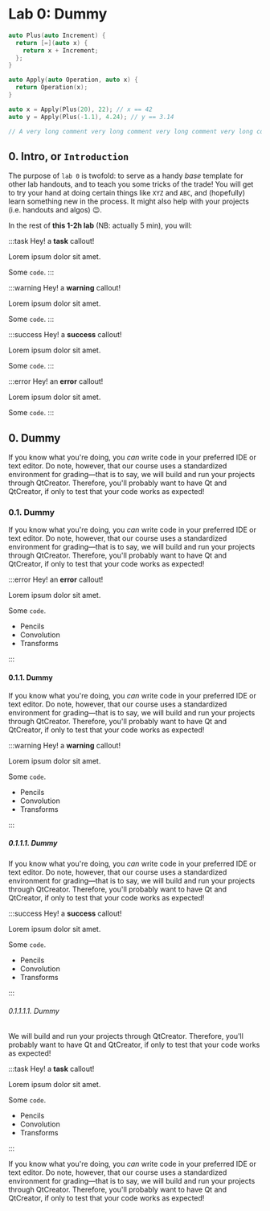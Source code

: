 
# Lab 0: Dummy

```cpp {7-9} showLineNumbers
auto Plus(auto Increment) {
  return [=](auto x) {
    return x + Increment;
  };
}

auto Apply(auto Operation, auto x) {
  return Operation(x);
}

auto x = Apply(Plus(20), 22); // x == 42
auto y = Apply(Plus(-1.1), 4.24); // y == 3.14

// A very long comment very long comment very long comment very long comment very long comment very long comment
```

## 0. Intro, or `Introduction`

The purpose of `lab 0` is twofold: to serve as a handy _base_ template for other lab handouts, and to teach you some tricks of the trade! You will get to try your hand at doing certain things like `XYZ` and `ABC`, and (hopefully) learn something new in the process. It might also help with your projects (i.e. handouts and algos) :wink:.

In the rest of **this 1-2h lab** (NB: actually 5 min), you will:

:::task
Hey! a **task** callout!

Lorem ipsum dolor sit amet.

Some `code`.
:::

:::warning
Hey! a **warning** callout!

Lorem ipsum dolor sit amet.

Some `code`.
:::

:::success
Hey! a **success** callout!

Lorem ipsum dolor sit amet.

Some `code`.
:::

:::error
Hey! an **error** callout!

Lorem ipsum dolor sit amet.

Some `code`.
:::

## 0. Dummy

If you know what you're doing, you <i>can</i> write code in your preferred IDE or text editor. Do note, however, that our course uses a standardized environment for grading&mdash;that is to say, we will build and run your projects through QtCreator. Therefore, you'll probably want to have Qt and QtCreator, if only to test that your code works as expected!

### 0.1. Dummy

If you know what you're doing, you <i>can</i> write code in your preferred IDE or text editor. Do note, however, that our course uses a standardized environment for grading&mdash;that is to say, we will build and run your projects through QtCreator. Therefore, you'll probably want to have Qt and QtCreator, if only to test that your code works as expected!

:::error
Hey! an **error** callout!

Lorem ipsum dolor sit amet.

Some `code`.

- Pencils
- Convolution
- Transforms

:::

#### 0.1.1. Dummy

If you know what you're doing, you <i>can</i> write code in your preferred IDE or text editor. Do note, however, that our course uses a standardized environment for grading&mdash;that is to say, we will build and run your projects through QtCreator. Therefore, you'll probably want to have Qt and QtCreator, if only to test that your code works as expected!

:::warning
Hey! a **warning** callout!

Lorem ipsum dolor sit amet.

Some `code`.

- Pencils
- Convolution
- Transforms

:::

##### 0.1.1.1. Dummy

If you know what you're doing, you <i>can</i> write code in your preferred IDE or text editor. Do note, however, that our course uses a standardized environment for grading&mdash;that is to say, we will build and run your projects through QtCreator. Therefore, you'll probably want to have Qt and QtCreator, if only to test that your code works as expected!

:::success
Hey! a **success** callout!

Lorem ipsum dolor sit amet.

Some `code`.

- Pencils
- Convolution
- Transforms

:::

###### 0.1.1.1.1. Dummy

We will build and run your projects through QtCreator. Therefore, you'll probably want to have Qt and QtCreator, if only to test that your code works as expected!

:::task
Hey! a **task** callout!

Lorem ipsum dolor sit amet.

Some `code`.

- Pencils
- Convolution
- Transforms

:::

If you know what you're doing, you <i>can</i> write code in your preferred IDE or text editor. Do note, however, that our course uses a standardized environment for grading&mdash;that is to say, we will build and run your projects through QtCreator. Therefore, you'll probably want to have Qt and QtCreator, if only to test that your code works as expected!

